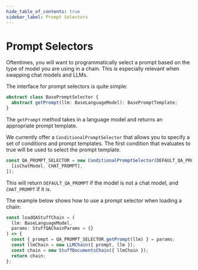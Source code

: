 ```yaml
---
hide_table_of_contents: true
sidebar_label: Prompt Selectors
---
```


# Prompt Selectors

Oftentimes, you will want to programmatically select a prompt based on the type of model you are using in a chain. This is especially relevant when swapping chat models and LLMs.

The interface for prompt selectors is quite simple:

```typescript
abstract class BasePromptSelector {
  abstract getPrompt(llm: BaseLanguageModel): BasePromptTemplate;
}
```

The `getPrompt` method takes in a language model and returns an appropriate prompt template.

We currently offer a `ConditionalPromptSelector` that allows you to specify a set of conditions and prompt templates. The first condition that evaluates to true will be used to select the prompt template.

```typescript
const QA_PROMPT_SELECTOR = new ConditionalPromptSelector(DEFAULT_QA_PROMPT, [
  [isChatModel, CHAT_PROMPT],
]);
```

This will return `DEFAULT_QA_PROMPT` if the model is not a chat model, and `CHAT_PROMPT` if it is.

The example below shows how to use a prompt selector when loading a chain:

```typescript
const loadQAStuffChain = (
  llm: BaseLanguageModel,
  params: StuffQAChainParams = {}
) => {
  const { prompt = QA_PROMPT_SELECTOR.getPrompt(llm) } = params;
  const llmChain = new LLMChain({ prompt, llm });
  const chain = new StuffDocumentsChain({ llmChain });
  return chain;
};
```
